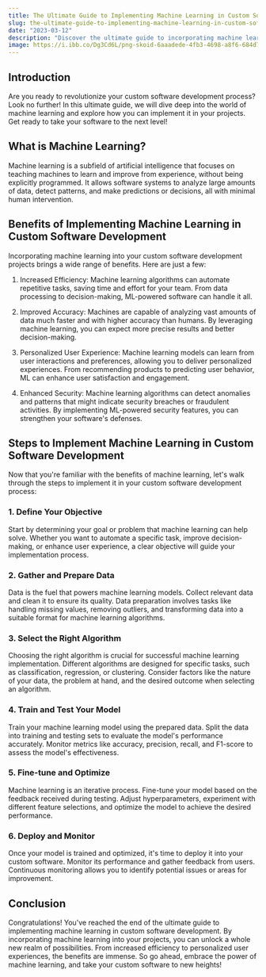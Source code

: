 ```yaml
---
title: The Ultimate Guide to Implementing Machine Learning in Custom Software Development
slug: the-ultimate-guide-to-implementing-machine-learning-in-custom-software-development
date: "2023-03-12"
description: "Discover the ultimate guide to incorporating machine learning into your custom software development process. Unleash the power of AI and take your software to the next level!"
image: https://i.ibb.co/Dg3Cd6L/png-skoid-6aaadede-4fb3-4698-a8f6-684d7786b067-sktid-a48cca56-e6da-484e-a814-9c849652bcb3-skt-2023-0.png
---
```

## Introduction

Are you ready to revolutionize your custom software development process? Look no further! In this ultimate guide, we will dive deep into the world of machine learning and explore how you can implement it in your projects. Get ready to take your software to the next level!

## What is Machine Learning?

Machine learning is a subfield of artificial intelligence that focuses on teaching machines to learn and improve from experience, without being explicitly programmed. It allows software systems to analyze large amounts of data, detect patterns, and make predictions or decisions, all with minimal human intervention.

## Benefits of Implementing Machine Learning in Custom Software Development

Incorporating machine learning into your custom software development projects brings a wide range of benefits. Here are just a few:

1. Increased Efficiency: Machine learning algorithms can automate repetitive tasks, saving time and effort for your team. From data processing to decision-making, ML-powered software can handle it all.

2. Improved Accuracy: Machines are capable of analyzing vast amounts of data much faster and with higher accuracy than humans. By leveraging machine learning, you can expect more precise results and better decision-making.

3. Personalized User Experience: Machine learning models can learn from user interactions and preferences, allowing you to deliver personalized experiences. From recommending products to predicting user behavior, ML can enhance user satisfaction and engagement.

4. Enhanced Security: Machine learning algorithms can detect anomalies and patterns that might indicate security breaches or fraudulent activities. By implementing ML-powered security features, you can strengthen your software's defenses.

## Steps to Implement Machine Learning in Custom Software Development

Now that you're familiar with the benefits of machine learning, let's walk through the steps to implement it in your custom software development process:

### 1. Define Your Objective

Start by determining your goal or problem that machine learning can help solve. Whether you want to automate a specific task, improve decision-making, or enhance user experience, a clear objective will guide your implementation process.

### 2. Gather and Prepare Data

Data is the fuel that powers machine learning models. Collect relevant data and clean it to ensure its quality. Data preparation involves tasks like handling missing values, removing outliers, and transforming data into a suitable format for machine learning algorithms.

### 3. Select the Right Algorithm

Choosing the right algorithm is crucial for successful machine learning implementation. Different algorithms are designed for specific tasks, such as classification, regression, or clustering. Consider factors like the nature of your data, the problem at hand, and the desired outcome when selecting an algorithm.

### 4. Train and Test Your Model

Train your machine learning model using the prepared data. Split the data into training and testing sets to evaluate the model's performance accurately. Monitor metrics like accuracy, precision, recall, and F1-score to assess the model's effectiveness.

### 5. Fine-tune and Optimize

Machine learning is an iterative process. Fine-tune your model based on the feedback received during testing. Adjust hyperparameters, experiment with different feature selections, and optimize the model to achieve the desired performance.

### 6. Deploy and Monitor

Once your model is trained and optimized, it's time to deploy it into your custom software. Monitor its performance and gather feedback from users. Continuous monitoring allows you to identify potential issues or areas for improvement.

## Conclusion

Congratulations! You've reached the end of the ultimate guide to implementing machine learning in custom software development. By incorporating machine learning into your projects, you can unlock a whole new realm of possibilities. From increased efficiency to personalized user experiences, the benefits are immense. So go ahead, embrace the power of machine learning, and take your custom software to new heights!